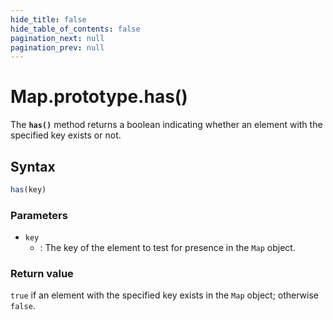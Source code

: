 ```yaml
---
hide_title: false
hide_table_of_contents: false
pagination_next: null
pagination_prev: null
---
```

# Map.prototype.has()

The **`has()`** method returns a boolean indicating whether an element with the
specified key exists or not.

## Syntax

```js
has(key)
```

### Parameters

- `key`
  - : The key of the element to test for presence in the `Map` object.

### Return value

`true` if an element with the specified key exists in the `Map` object;
otherwise `false`.
